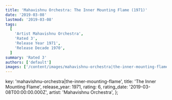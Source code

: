 ```yaml
---
title: 'Mahavishnu Orchestra: The Inner Mounting Flame (1971)'
date: '2019-03-08'
lastmod: '2019-03-08'
tags:
  [
    'Artist Mahavishnu Orchestra',
    'Rated 3',
    'Release Year 1971',
    'Release Decade 1970',
  ]
summary: 'Rated 3'
authors: ['default']
images: ['/content/images/mahavishnu-orchestra|the-inner-mounting-flame.jpg']
---
```


  key: 'mahavishnu-orchestra|the-inner-mounting-flame',
  title: 'The Inner Mounting Flame',
  release_year: 1971,
  rating: 6,
  rating_date: '2019-03-08T00:00:00.000Z',
  artist: 'Mahavishnu Orchestra',
};

<MusicRating data={data} />
